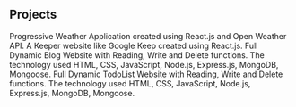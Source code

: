 ## Projects

<ProjectCard title="PWA Weather Application" link="https://github.com/imrudrakarmakar/Weather_PWA" bg="linear-gradient(to right, #D4145A 0%, #FBB03B 100%)">
Progressive Weather Application created using React.js and Open Weather API.
</ProjectCard>

<ProjectCard title="React Keeper App" link="https://github.com/imrudrakarmakar/KeeperApp" bg="linear-gradient(to right, #43CEA2 0%, #185A9D 100%)">
A Keeper website like Google Keep created using React.js.
</ProjectCard>

<ProjectCard title="Dynamic Blog" link="https://github.com/imrudrakarmakar/BlogPage" bg="linear-gradient(to right, #02AAB0 0%, #00CDAC 100%)">
Full Dynamic Blog Website with Reading, Write and Delete functions. The technology used HTML, CSS, JavaScript, Node.js, Express.js, MongoDB, Mongoose.
</ProjectCard>

<ProjectCard title="Dynamic ToDo App" link="https://github.com/imrudrakarmakar/TodoListDB" bg="linear-gradient(to right, #CC2B5E 0%, #753A88 100%)">
Full Dynamic TodoList Website with Reading, Write and Delete functions. The technology used HTML, CSS, JavaScript, Node.js, Express.js, MongoDB, Mongoose.
</ProjectCard>